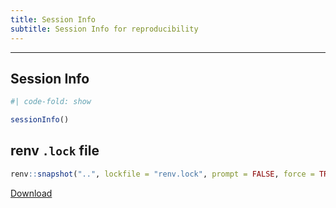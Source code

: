 ```yaml
---
title: Session Info
subtitle: Session Info for reproducibility
---
```


------------------------------------------------------------------------

## Session Info

```r
#| code-fold: show

sessionInfo()
```

## renv `.lock` file

```r
renv::snapshot("..", lockfile = "renv.lock", prompt = FALSE, force = TRUE)
```

[Download](renv.lock)